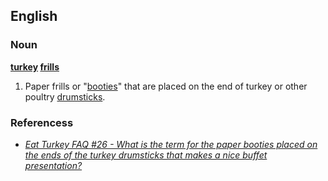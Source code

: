 ==English==

===Noun===
'''[[turkey]] [[frills]]'''

# Paper frills or "[[booties]]" that are placed on the end of turkey or other poultry [[drumstick]]s. 

===Referencess===
* ''[http://www.eatturkey.com/faq/faq.cgi/2/#44 Eat Turkey FAQ #26 - What is the term for the paper booties placed on the ends of the turkey drumsticks that makes a nice buffet presentation?]''